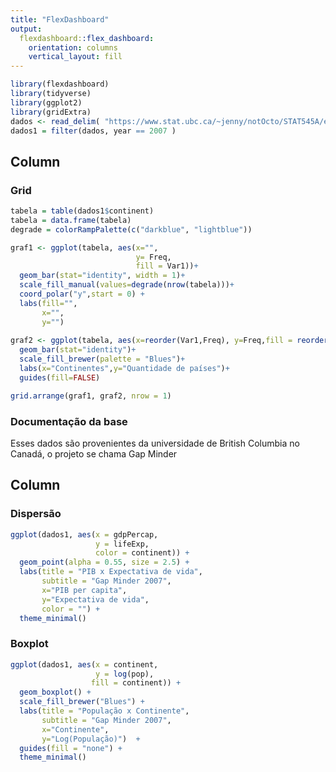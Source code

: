 ```yaml
---
title: "FlexDashboard"
output: 
  flexdashboard::flex_dashboard:
    orientation: columns
    vertical_layout: fill
---
```


```r
library(flexdashboard)
library(tidyverse)
library(ggplot2)
library(gridExtra)
dados <- read_delim( "https://www.stat.ubc.ca/~jenny/notOcto/STAT545A/examples/gapminder/data/gapminderDataFiveYear.txt", delim = "\t")
dados1 = filter(dados, year == 2007 )
```

Column {data-width=650}
-----------------------------------------------------------------------

### Grid {data-height=900}


```r
tabela = table(dados1$continent)
tabela = data.frame(tabela)
degrade = colorRampPalette(c("darkblue", "lightblue"))

graf1 <- ggplot(tabela, aes(x="",
                            y= Freq,
                            fill = Var1))+
  geom_bar(stat="identity", width = 1)+
  scale_fill_manual(values=degrade(nrow(tabela)))+
  coord_polar("y",start = 0) +
  labs(fill="",
       x="",
       y="")
 
graf2 <- ggplot(tabela, aes(x=reorder(Var1,Freq), y=Freq,fill = reorder(Var1,Freq)))+
  geom_bar(stat="identity")+
  scale_fill_brewer(palette = "Blues")+
  labs(x="Continentes",y="Quantidade de países")+
  guides(fill=FALSE)

grid.arrange(graf1, graf2, nrow = 1)

```

### Documentação da base {data-height=100}

Esses dados são provenientes da universidade de British Columbia no Canadá, o projeto se chama Gap Minder


Column {data-width=350}
-----------------------------------------------------------------------

### Dispersão

```r
ggplot(dados1, aes(x = gdpPercap,
                   y = lifeExp,
                   color = continent)) +
  geom_point(alpha = 0.55, size = 2.5) +
  labs(title = "PIB x Expectativa de vida",
       subtitle = "Gap Minder 2007",
       x="PIB per capita",
       y="Expectativa de vida",
       color = "") +
  theme_minimal()
```

### Boxplot

```r
ggplot(dados1, aes(x = continent,
                   y = log(pop),
                  fill = continent)) +
  geom_boxplot() +
  scale_fill_brewer("Blues") +
  labs(title = "População x Continente",
       subtitle = "Gap Minder 2007",
       x="Continente",
       y="Log(População)")  +
  guides(fill = "none") +
  theme_minimal()
```

